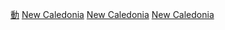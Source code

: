 {{noteTA
|G1=國家
}}
{{Portal|動物}}

[[Category:新喀里多尼亞生物|動]]
[[Category:澳新界動物|New Caledonia]]
[[Category:大洋洲動物|New Caledonia]]
[[Category:各國動物|New Caledonia]]